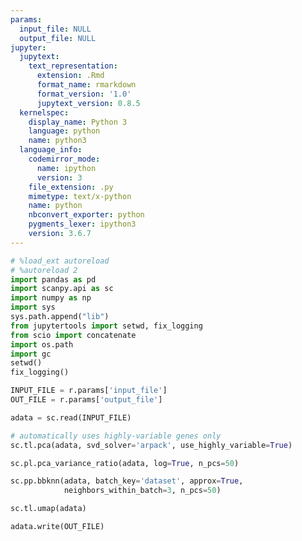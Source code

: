 ```yaml
---
params:
  input_file: NULL
  output_file: NULL
jupyter:
  jupytext:
    text_representation:
      extension: .Rmd
      format_name: rmarkdown
      format_version: '1.0'
      jupytext_version: 0.8.5
  kernelspec:
    display_name: Python 3
    language: python
    name: python3
  language_info:
    codemirror_mode:
      name: ipython
      version: 3
    file_extension: .py
    mimetype: text/x-python
    name: python
    nbconvert_exporter: python
    pygments_lexer: ipython3
    version: 3.6.7
---
```


```python
# %load_ext autoreload
# %autoreload 2
import pandas as pd
import scanpy.api as sc
import numpy as np
import sys
sys.path.append("lib")
from jupytertools import setwd, fix_logging
from scio import concatenate
import os.path
import gc
setwd()
fix_logging()
```

```python
INPUT_FILE = r.params['input_file']
OUT_FILE = r.params['output_file']
```

```python
adata = sc.read(INPUT_FILE)
```

```python
# automatically uses highly-variable genes only
sc.tl.pca(adata, svd_solver='arpack', use_highly_variable=True)
```

```python
sc.pl.pca_variance_ratio(adata, log=True, n_pcs=50)
```

```python
sc.pp.bbknn(adata, batch_key='dataset', approx=True,
            neighbors_within_batch=3, n_pcs=50)
```

```python
sc.tl.umap(adata)
```

```python
adata.write(OUT_FILE)
```
